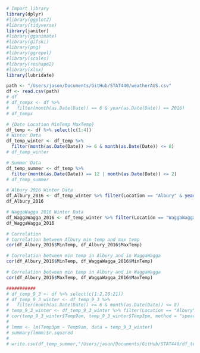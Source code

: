 ```r
# Import library
library(dplyr)
#library(ggplot2)
#library(tidyverse)
library(janitor)
#library(gganimate)
#library(gifski)
#library(png)
#library(ggrepel)
#library(scales)
#library(reshape2)
#library(xlsx)
library(lubridate)
```

```r
path <- "/Users/jason/Documents/GitHub/STAT440/weatherAUS.csv"
df <- read.csv(path)
# df
# df_tempx <- df %>% 
#   filter(month(as.Date(Date)) == 6 & year(as.Date(Date)) == 2016)
# df_tempx
```


```r
# {Date Location MinTemp MaxTemp}
df_temp <- df %>% select(c(1:4))
# Winter Data
df_temp_winter <- df_temp %>% 
  filter(month(as.Date(Date)) >= 6 & month(as.Date(Date)) <= 8)
# df_temp_winter

# Summer Data
df_temp_summer <- df_temp %>% 
  filter(month(as.Date(Date)) == 12 | month(as.Date(Date)) <= 2)
# df_temp_summer

# Albury 2016 Winter Data
df_Albury_2016 <- df_temp_winter %>% filter(Location == "Albury" & year(as.Date(Date)) == 2016)
df_Albury_2016

# WaggaWagga 2016 Winter Data
df_WaggaWagga_2016 <- df_temp_winter %>% filter(Location == "WaggaWagga" & year(as.Date(Date)) == 2016)
df_WaggaWagga_2016

# Correlation
# Correlation between Albury min temp and max temp
cor(df_Albury_2016$MinTemp, df_Albury_2016$MaxTemp)

# Correlation between min temp in Albury and in WaggaWagga
cor(df_Albury_2016$MinTemp, df_WaggaWagga_2016$MinTemp)

# Correlation between min temp in Albury and in WaggaWagga
cor(df_Albury_2016$MaxTemp, df_WaggaWagga_2016$MaxTemp)
```



```r
###########
# df_temp_9_3 <- df %>% select(c(1:2,20:21))
# df_temp_9_3_winter <- df_temp_9_3 %>% 
#   filter(month(as.Date(Date)) >= 6 & month(as.Date(Date)) <= 8)
# temp_9_3_winter <- df_temp_9_3_winter %>% filter(Location == "Albury" & year(as.Date(Date)) == 2016)
# cor(temp_9_3_winter$Temp9am, temp_9_3_winter$Temp3pm, method = "spearman")
# 
# lmmm <- lm(Temp3pm ~ Temp9am, data = temp_9_3_winter)
# summary(lmmm)$r.squared 
# 
# write.csv(df_temp_summer,"/Users/jason/Documents/GitHub/STAT440/df_temp_summer.csv", row.names = FALSE)
```










